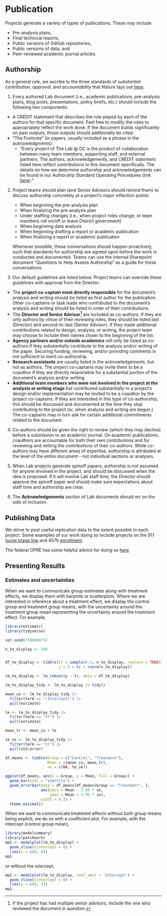 # Publication

Projects generate a variety of types of publications. These may include

- Pre-analysis plans,
- Final technical reports, 
- Public versions of GitHub repositories, 
- Public versions of data, and
- Peer-reviewed academic journal articles. 

## Authorship

As a general rule, we ascribe to the three standards of _substantial contribution_, _approval_, and _accountability_ that _Nature_ lays out [here](https://www.nature.com/nature/editorial-policies/authorship).

1. Every authored Lab document (i.e., academic publications, pre-analysis plans, blog posts, presentations, policy briefs, etc.) should include the following two components:  

- A CREDIT statement that describes the role played by each of the authors for that specific document. Feel free to modify the roles to appropriately reflect the work done. If the document builds significantly on past outputs, those outputs should additionally be cited.  
- "The Footnote" (in papers, usually included as a phrase in the acknowledgments):
  - "Every project of The Lab @ DC is the product of collaboration between many team members, supporting staff, and external partners. The authors, acknowledgements, and CREDIT statement listed here reflect contributions to this document specifically. The details on how we determine authorship and acknowledgements can be found in our Authorship Standard Operating Procedures (link [here](https://rtm-dc.github.io/LAB-SOP-experiments/publication.html#authorship))."

2. Project teams should plan (and Senior Advisors should remind them) to discuss authorship concretely at a project's major inflection points:  
    - When beginning the pre-analysis plan  
    - When finalizing the pre-analysis plan 
    - Under staffing changes (i.e., when project roles change, or team members roll on/off or leave District government)  
    - When beginning data analysis 
    - When beginning drafting a report or academic publication  
    - When finalizing a report or academic publication 

    Whenever possible, these conversations should happen proactively, such that standards for authorship are agreed upon before the work is conducted and documented. Teams can use the internal Sharepoint document "Questions to Help Assess Authorship" as a guide for these conversations.  

3. Our default guidelines are listed below. Project teams can override these guidelines with approval from the Director:  

- The **project co-captain most directly responsible** for the document's analysis and writing should be listed as first author for the publication. Other co-captains or task leads who contributed to the document's analysis and writing should be listed in order of their contributions.  
- The **Director and Senior Advisor^[If the project has had multiple senior advisors, include the one who reviewed the document in question.]** are included as co-authors. If they are only authors by virtue of their reviewing roles, they should be listed last (Director) and second-to-last (Senior Advisor). If they made additional contributions related to design, analysis, or writing, the project team may choose to include their names closer to the beginning of the list.  
- **Agency partners and/or outside academics** will only be listed as co-authors if they substantially contribute to the analysis and/or writing of the paper. Securing funding, reviewing, and/or providing comments is not sufficient to merit co-authorship.  
- **Research assistants** are usually listed in the acknowledgements, but not as authors. The project co-captains may invite them to be a coauthor if they are directly responsible for a substantial portion of the document’s analysis and/or writing.  
- **Additional team members who were not involved in the project at the analysis or writing stage** but contributed substantially to a project’s design and/or implementation may be invited to be a coauthor by the project co-captains. If they are interested in this type of co-authorship, this should be discussed and documented at the time they stop contributing to the project (or, when analysis and writing are begun.) The co-captains may in turn ask for certain additional commitments related to the document. 

4. Co-authors should be given the right to review (which they may decline) before a submission to an academic journal. On academic publications, coauthors are accountable for both their own contributions and for reviewing and vetting the contributions of their co-authors. While co-authors may have different areas of expertise, authorship is attributed at the level of the entire document -- not individual sections or analyses. 

5. When Lab projects generate spinoff papers, authorship is not assumed for anyone involved in the project, and should be discussed when the idea is proposed. If it will involve Lab staff time, the Director should approve the spinoff paper and should make sure expectations about staff time and authorship are clear.  

6. The **Acknowledgements** section of Lab documents should err on the side of inclusion.  


## Publishing Data

We strive to post useful replication data to the extent possible in each project. Some examples of our work doing so include projects on the 911 [nurse triage line](https://github.com/thelabdc/FEMS-911NurseTriageLine-Public) and 457b [enrollment](https://github.com/thelabdc/DCHR-457b-Public).

The federal OPRE has some helpful advice for doing so [here](https://www.acf.hhs.gov/opre/report/guide-publishing-research-data-secondary-analysis).

## Presenting Results

### Estimates and uncertainties

When we want to communicate group estimates along with treatment effects, we display them with barplots or scatterplots. Where we are interested in inference about a treatment effect, we display the control group and treatment group means, with the uncertainty around the treatment group mean representing the uncertainty around the treatment effect. For example, 

```r
library(estimatr)
library(tidyverse)

set.seed(739696075)

n_te_display <- 100


df_te_display <- tibble(tr = sample(0:1, n_te_display, replace = TRUE),
                        y = 5 + tr + rnorm(n_te_display))

lm_te_display <- lm_robust(y ~ tr, data = df_te_display) 

lm_te_display_tidy <- lm_te_display |> tidy()

mean_co <- lm_te_display_tidy |> 
  filter(term == "(Intercept)") |> 
  pull(estimate)

te <- lm_te_display_tidy |> 
  filter(term == "tr") |> 
  pull(estimate)

mean_tr <- mean_co + te

te_se <- lm_te_display_tidy |> 
  filter(term == "tr") |> 
  pull(std.error)

df_means <- tibble(Group = c("Control", "Treatment"),
                   Mean = c(mean_co, mean_tr),
                   se = c(NA, te_se))

ggplot(df_means, aes(x = Group, y = Mean, fill = Group)) + 
  geom_bar(stat = "identity") + 
  geom_errorbar(data = df_means[df_means$Group == "Treatment", ],
                aes(ymin = Mean - 1.96 * se, 
                    ymax = Mean + 1.96 * se),
                width = 0.3) +
  theme_minimal()
```

When we want to communicate treatment effects without both group means being explicit, we do so with a coefficient plot. For example, with the intercept (control group mean),

```r
library(modelsummary)
library(patchwork)
mp1 <- modelplot(lm_te_display) +
  geom_vline(xintercept = 0) + 
  lims(x = c(0, 6))
mp1
```

or without the intercept,


```r
mp2 <- modelplot(lm_te_display, coef_omit = 'Intercept') +
  geom_vline(xintercept = 0) +
  lims(x = c(0, 3))
mp2
```

